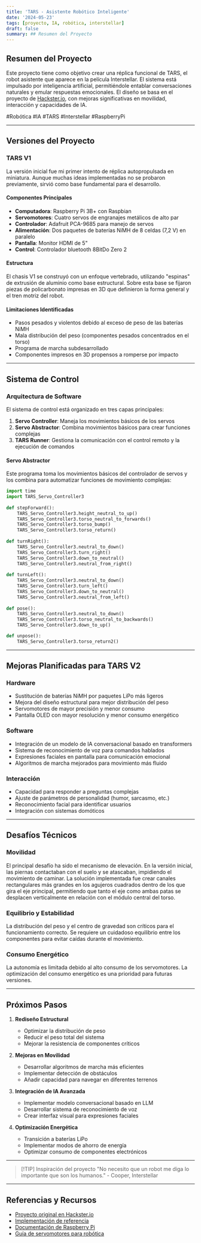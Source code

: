 ```yaml
---
title: 'TARS - Asistente Robótico Inteligente'
date: '2024-05-23'
tags: [proyecto, IA, robótica, interstellar]
draft: false
summary: ## Resumen del Proyecto
---
```


## Resumen del Proyecto

Este proyecto tiene como objetivo crear una réplica funcional de TARS, el robot asistente que aparece en la película Interstellar. El sistema está impulsado por inteligencia artificial, permitiéndole entablar conversaciones naturales y emular respuestas emocionales. El diseño se basa en el proyecto de [Hackster.io](https://www.hackster.io/charlesdiaz/how-to-build-your-own-replica-of-tars-from-interstellar-224833#cad), con mejoras significativas en movilidad, interacción y capacidades de IA.

#Robótica #IA #TARS #Interstellar #RaspberryPi

---

## Versiones del Proyecto

### TARS V1

La versión inicial fue mi primer intento de réplica autopropulsada en miniatura. Aunque muchas ideas implementadas no se probaron previamente, sirvió como base fundamental para el desarrollo.

#### Componentes Principales
- **Computadora**: Raspberry Pi 3B+ con Raspbian
- **Servomotores**: Cuatro servos de engranajes metálicos de alto par
- **Controlador**: Adafruit PCA-9685 para manejo de servos
- **Alimentación**: Dos paquetes de baterías NiMH de 8 celdas (7,2 V) en paralelo
- **Pantalla**: Monitor HDMI de 5"
- **Control**: Controlador bluetooth 8BitDo Zero 2

#### Estructura
El chasis V1 se construyó con un enfoque vertebrado, utilizando "espinas" de extrusión de aluminio como base estructural. Sobre esta base se fijaron piezas de policarbonato impresas en 3D que definieron la forma general y el tren motriz del robot.

#### Limitaciones Identificadas
- Pasos pesados y violentos debido al exceso de peso de las baterías NiMH
- Mala distribución del peso (componentes pesados concentrados en el torso)
- Programa de marcha subdesarrollado
- Componentes impresos en 3D propensos a romperse por impacto

---

## Sistema de Control

### Arquitectura de Software

El sistema de control está organizado en tres capas principales:

1. **Servo Controller**: Maneja los movimientos básicos de los servos
2. **Servo Abstractor**: Combina movimientos básicos para crear funciones complejas
3. **TARS Runner**: Gestiona la comunicación con el control remoto y la ejecución de comandos

#### Servo Abstractor
Este programa toma los movimientos básicos del controlador de servos y los combina para automatizar funciones de movimiento complejas:

```python
import time 
import TARS_Servo_Controller3
    
def stepForward():
    TARS_Servo_Controller3.height_neutral_to_up()
    TARS_Servo_Controller3.torso_neutral_to_forwards()
    TARS_Servo_Controller3.torso_bump()
    TARS_Servo_Controller3.torso_return()
    
def turnRight():
    TARS_Servo_Controller3.neutral_to_down()
    TARS_Servo_Controller3.turn_right()
    TARS_Servo_Controller3.down_to_neutral()
    TARS_Servo_Controller3.neutral_from_right()
    
def turnLeft(): 
    TARS_Servo_Controller3.neutral_to_down()
    TARS_Servo_Controller3.turn_left()
    TARS_Servo_Controller3.down_to_neutral()
    TARS_Servo_Controller3.neutral_from_left()
    
def pose():
    TARS_Servo_Controller3.neutral_to_down()
    TARS_Servo_Controller3.torso_neutral_to_backwards()
    TARS_Servo_Controller3.down_to_up()

def unpose():
    TARS_Servo_Controller3.torso_return2()
```

---

## Mejoras Planificadas para TARS V2

### Hardware
- Sustitución de baterías NiMH por paquetes LiPo más ligeros
- Mejora del diseño estructural para mejor distribución del peso
- Servomotores de mayor precisión y menor consumo
- Pantalla OLED con mayor resolución y menor consumo energético

### Software
- Integración de un modelo de IA conversacional basado en transformers
- Sistema de reconocimiento de voz para comandos hablados
- Expresiones faciales en pantalla para comunicación emocional
- Algoritmos de marcha mejorados para movimiento más fluido

### Interacción
- Capacidad para responder a preguntas complejas
- Ajuste de parámetros de personalidad (humor, sarcasmo, etc.)
- Reconocimiento facial para identificar usuarios
- Integración con sistemas domóticos

---

## Desafíos Técnicos

### Movilidad
El principal desafío ha sido el mecanismo de elevación. En la versión inicial, las piernas contactaban con el suelo y se atascaban, impidiendo el movimiento de caminar. La solución implementada fue crear canales rectangulares más grandes en los agujeros cuadrados dentro de los que gira el eje principal, permitiendo que tanto el eje como ambas patas se desplacen verticalmente en relación con el módulo central del torso.

### Equilibrio y Estabilidad
La distribución del peso y el centro de gravedad son críticos para el funcionamiento correcto. Se requiere un cuidadoso equilibrio entre los componentes para evitar caídas durante el movimiento.

### Consumo Energético
La autonomía es limitada debido al alto consumo de los servomotores. La optimización del consumo energético es una prioridad para futuras versiones.

---

## Próximos Pasos

1. **Rediseño Estructural**
   - Optimizar la distribución de peso
   - Reducir el peso total del sistema
   - Mejorar la resistencia de componentes críticos

2. **Mejoras en Movilidad**
   - Desarrollar algoritmos de marcha más eficientes
   - Implementar detección de obstáculos
   - Añadir capacidad para navegar en diferentes terrenos

3. **Integración de IA Avanzada**
   - Implementar modelo conversacional basado en LLM
   - Desarrollar sistema de reconocimiento de voz
   - Crear interfaz visual para expresiones faciales

4. **Optimización Energética**
   - Transición a baterías LiPo
   - Implementar modos de ahorro de energía
   - Optimizar consumo de componentes electrónicos

---

> [!TIP] Inspiración del proyecto
> "No necesito que un robot me diga lo importante que son los humanos." - Cooper, Interstellar

---

## Referencias y Recursos

- [Proyecto original en Hackster.io](https://www.hackster.io/charlesdiaz/how-to-build-your-own-replica-of-tars-from-interstellar-224833#cad)
- [Implementación de referencia](https://www.instagram.com/reel/DCfSbF2umpf/?igsh=NmtzbThobWt4dDBj)
- [Documentación de Raspberry Pi](https://www.raspberrypi.org/documentation/)
- [Guía de servomotores para robótica](https://learn.adafruit.com/adafruit-16-channel-servo-driver-with-raspberry-pi)